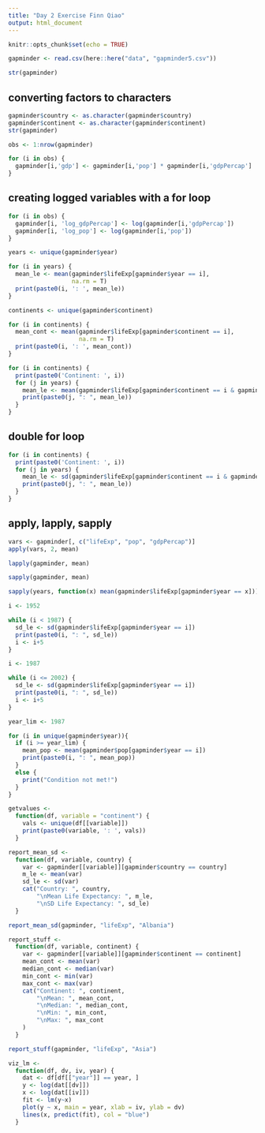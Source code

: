 ```yaml
---
title: "Day 2 Exercise Finn Qiao"
output: html_document
---
```


```r
knitr::opts_chunk$set(echo = TRUE)
```

```r
gapminder <- read.csv(here::here("data", "gapminder5.csv"))
```

```r
str(gapminder)
```

## converting factors to characters
```r
gapminder$country <- as.character(gapminder$country)
gapminder$continent <- as.character(gapminder$continent)
str(gapminder)
```

```r
obs <- 1:nrow(gapminder)

for (i in obs) {
  gapminder[i,'gdp'] <- gapminder[i,'pop'] * gapminder[i,'gdpPercap']
}
```

## creating logged variables with a for loop
```r
for (i in obs) {
  gapminder[i, 'log_gdpPercap'] <- log(gapminder[i,'gdpPercap'])
  gapminder[i, 'log_pop'] <- log(gapminder[i,'pop'])
}
```

```r
years <- unique(gapminder$year)

for (i in years) {
  mean_le <- mean(gapminder$lifeExp[gapminder$year == i],
                  na.rm = T)
  print(paste0(i, ': ', mean_le))
}
```

```r
continents <- unique(gapminder$continent)

for (i in continents) {
  mean_cont <- mean(gapminder$lifeExp[gapminder$continent == i], 
                    na.rm = T)
  print(paste0(i, ': ', mean_cont))
}
```

```r
for (i in continents) {
  print(paste0('Continent: ', i))
  for (j in years) {
    mean_le <- mean(gapminder$lifeExp[gapminder$continent == i & gapminder$year == j], na.rm = T)
    print(paste0(j, ": ", mean_le))
  }
}
```

## double for loop
```r
for (i in continents) {
  print(paste0('Continent: ', i))
  for (j in years) {
    mean_le <- sd(gapminder$lifeExp[gapminder$continent == i & gapminder$year == j], na.rm = T)
    print(paste0(j, ": ", mean_le))
  }
}
```

## apply, lapply, sapply
```r
vars <- gapminder[, c("lifeExp", "pop", "gdpPercap")]
apply(vars, 2, mean)
```

```r
lapply(gapminder, mean)
```

```r
sapply(gapminder, mean)
```

```r
sapply(years, function(x) mean(gapminder$lifeExp[gapminder$year == x]))
```

```r
i <- 1952

while (i < 1987) {
  sd_le <- sd(gapminder$lifeExp[gapminder$year == i])
  print(paste0(i, ": ", sd_le))
  i <- i+5
}
```

```r
i <- 1987

while (i <= 2002) {
  sd_le <- sd(gapminder$lifeExp[gapminder$year == i])
  print(paste0(i, ": ", sd_le))
  i <- i+5
}
```

```r
year_lim <- 1987

for (i in unique(gapminder$year)){
  if (i >= year_lim) {
    mean_pop <- mean(gapminder$pop[gapminder$year == i])
    print(paste0(i, ": ", mean_pop))
  }
  else {
    print("Condition not met!")
  }
}
```

```r
getvalues <-
  function(df, variable = "continent") {
    vals <- unique(df[[variable]])
    print(paste0(variable, ': ', vals))
  }
```

```r
report_mean_sd <- 
  function(df, variable, country) {
    var <- gapminder[[variable]][gapminder$country == country]
    m_le <- mean(var)
    sd_le <- sd(var)
    cat("Country: ", country,
        "\nMean Life Expectancy: ", m_le,
        "\nSD Life Expectancy: ", sd_le)
  }

report_mean_sd(gapminder, "lifeExp", "Albania")
```

```r
report_stuff <-
  function(df, variable, continent) {
    var <- gapminder[[variable]][gapminder$continent == continent]
    mean_cont <- mean(var) 
    median_cont <- median(var)
    min_cont <- min(var)
    max_cont <- max(var)
    cat("Continent: ", continent,
        "\nMean: ", mean_cont,
        "\nMedian: ", median_cont,
        "\nMin: ", min_cont,
        "\nMax: ", max_cont
    )
  }

report_stuff(gapminder, "lifeExp", "Asia")
```

```r
viz_lm <- 
  function(df, dv, iv, year) {
    dat <- df[df[["year"]] == year, ]
    y <- log(dat[[dv]])
    x <- log(dat[[iv]])
    fit <- lm(y~x)
    plot(y ~ x, main = year, xlab = iv, ylab = dv)
    lines(x, predict(fit), col = "blue")
  }
```

```r

```

```r

```

```r

```

```r

```

```r

```

